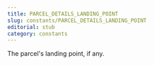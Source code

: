 ```yaml
---
title: PARCEL_DETAILS_LANDING_POINT
slug: constants/PARCEL_DETAILS_LANDING_POINT
editorial: stub
category: constants
---
```


<LSLConstant
	name="PARCEL_DETAILS_LANDING_POINT"
	type="integer"
	value="9"
/>

The parcel's landing point, if any.
